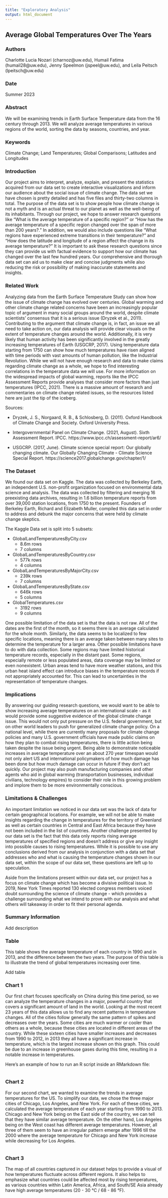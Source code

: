 ```yaml
---
title: "Exploratory Analysis"
output: html_document
---
```


## Average Global Temperatures Over The Years

### Authors

Charlotte Lucia Nozari (charnoz@uw.edu), Humail Fatima (humail28@uw.edu), Jenny Speelmon (jspeel@uw.edu), and Leila Peitsch (lpeitsch@uw.edu)

### Date

Summer 2023

### Abstract

We will be examining trends in Earth Surface Temperature data from the 16 century through 2013. We will analyze average temperatures in various regions of the world, sorting the data by seasons, countries, and year.

### Keywords

Climate Change; Land Temperatures; Global Comparisons; Latitudes and Longitudes

### Introduction  

Our project aims to interpret, analyze, explain, and present the statistics acquired from our data set to create interactive visualizations and inform our audience about the social issue of climate change. The data set we have chosen is pretty detailed and has five files and thirty-two columns in total. The purpose of the data set is to show people how climate change is not a myth and is an actual threat to our planet as well as the well-being of its inhabitants. Through our project, we hope to answer research questions like “What is the average temperature of a specific region?” or “How has the average temperature of a specific region changed over the span of more than 200 years?.” In addition, we would also include questions like “What regions have experienced extreme transitions in their temperature?” and “How does the latitude and longitude of a region affect the change in its average temperature?” It is important to ask these research questions since they can provide us with factual evidence to support how our climate has changed over the last few hundred years. Our comprehensive and thorough data set can aid us to make clear and concise judgments while also reducing the risk or possibility of making inaccurate statements and insights.

### Related Work  

Analyzing data from the Earth Surface Temperature Study can show how the issue of climate change has evolved over centuries. Global warming and other climate change related concerns have been an increasingly popular topic of argument in many social groups around the world, despite climate scientists' consensus that it is a serious issue (Dryzek et al., 2011). Contributing to the argument that climate change is, in fact, an issue we all need to take action on, our data analysis will provide clear visuals on the extent of temperature changes around the world. Additionally, it is very likely that human activity has been significantly involved in the greatly increasing temperatures of Earth (USGCRP, 2017). Using temperature data starting from 1750 can show how much temperatures have risen aligned with time periods with vast amounts of human pollution, like the Industrial Revolution. While we will not have enough research and data to make claims regarding climate change as a whole, we hope to find interesting correlations in the temperature data we will use. For more information on the widespread impacts of global warming, reports like the IPCC Assessment Reports provide analyses that consider more factors than just temperatures (IPCC, 2021). There is a massive amount of research and commentaries on climate change related issues, so the resources listed here are just the tip of the iceberg.

Sources:

* Dryzek, J. S., Norgaard, R. B., & Schlosberg, D. (2011). Oxford Handbook of Climate Change and Society. Oxford University Press. 

* Intergovernmental Panel on Climate Change. (2021, August). 
Sixth Assessment Report. IPCC. https://www.ipcc.ch/assessment-report/ar6/

* USGCRP. (2017, June). Climate science special report: Our globally changing climate. Our Globally Changing Climate - Climate Science Special Report. https://science2017.globalchange.gov/chapter/1/

### The Dataset

We found our data set on Kaggle. The data was collected by Berkeley Earth, an independent U.S. non-profit organization focused on environmental data science and analysis. The data was collected by filtering and merging 16 preexisting data archives, resulting in 1.6 billion temperature reports from over 39,000 station locations, from 1750 to the present. Founders of Berkeley Earth, Richard and Elizabeth Muller, compiled this data set in order to address and debunk the major concerns that were held by climate change skeptics.

The Kaggle Data set is split into 5 subsets:

* GlobalLandTemperaturesByCity.csv
  + 8.6m rows
  + 7 columns

* GlobalLandTemperaturesByCountry.csv
  + 577k rows
  + 4 columns

* GlobalLandTemperaturesByMajorCity.csv
  + 239k rows
  + 7 columns

* GlobalLandTemperaturesByState.csv
  + 646k rows
  + 5 columns

* GlobalTemperatures.csv
  + 3192 rows
  + 9 columns

One possible limitation of the data set is that the data is not raw. All of the dates are the first of the month, so it seems there is an average calculated for the whole month. Similarly, the data seems to be localized to few specific locations, meaning there is an average taken between many sites to determine the temperature for a larger area. Other possible limitations have to do with data collection. Some regions may have limited historical temperature records, especially in the distant past. Some regions, especially remote or less populated areas, data coverage may be limited or even nonexistent. Urban areas tend to have more weather stations, and this urban heat island effect can introduce biases in the temperature records if not appropriately accounted for. This can lead to uncertainties in the representation of temperature changes.

### Implications

By answering our guiding research questions, we would want to be able to show increasing average temperatures on an international scale - as it would provide some suggestive evidence of the global climate change issue. This would not only put pressure on the U.S. federal government, but on other world leaders to push for generalized climate change policy. On a national level, while there are currently many proposals for climate change policies and many U.S. government officials have made public claims on how they plan to combat rising temperatures, there is little action being taken despite the issue being urgent. Being able to demonstrate noticeable increases in average temperature over an about 270 year timespan would not only alert US and international policymakers of how much damage has been done but how much damage can occur in future if they don't act quickly. Our project may also push manufacturing companies and other agents who aid in global warming (transportation businesses, individual civilians, technology empires) to consider their role in this growing problem and implore them to be more environmentally conscious.

### Limitations & Challenges

An important limitation we noticed in our data set was the lack of data for certain geographical locations. For example, we will not be able to make insights regarding the change in temperatures for the territory of Greenland as well as certain countries in Central and East Africa because they have not been included in the list of countries. Another challenge presented by our data set is the fact that this data only reports rising average temperatures of specified regions and doesn't address or give any insight into possible causes to rising temperatures. While it is possible to use any conclusions derived from our analysis in conjunction with a data set that addresses who and what is causing the temperature changes shown in our data set, within the scope of our data set, these questions are left up to speculation.

Aside from the limitations present within our data set, our project has a focus on climate change which has become a divisive political issue. In 2019, New York Times reported 130 elected congress members voiced doubt surrounding the science of climate change - which provides a challenge surrounding what we intend to prove with our analysis and what others will takeaway in order to fit their personal agenda.

### Summary Information

Add description

### Table

This table shows the average temperature of each country in 1990 and in 2013, and the difference between the two years. The purpose of this table is to illustrate the trend of global temperatures increasing over time.

Add table

### Chart 1

Our first chart focuses specifically on China during this time period, so we can analyze the temperature changes in a major, powerful country that covers a significant amount of land in the world. Looking at the most recent 23 years of this data allows us to find any recent patterns in temperature changes. All of the cities follow generally the same pattern of spikes and decreases over the years. Some cities are much warmer or cooler than others as a whole, because these cities are located in different areas of the country. While these sixteen cities have smaller increases and decreases from 1990 to 2012, in 2013 they all have a significant increase in temperature, which is the largest increase shown on this graph. This could be due to an increase in greenhouse gases during this time, resulting in a notable increase in temperatures.

Here's an example of how to run an R script inside an RMarkdown file:

```r
```

### Chart 2

For our second chart, we wanted to examine the trends in average temperatures for the US. To simplify our data, we chose the three major cities of Chicago, Los Angeles, and New York. For each of these cities, we calculated the average temperature of each year starting from 1990 to 2013. Chicago and New York being on the East side of the country, we can tell that they have similar average temperature. On the other hand, Los Angeles being on the West coast has different average temperatures. However, all three of them seem to have an irregular pattern emerge after 1996 till the 2000 where the average temperature for Chicago and New York increase while decreasing for Los Angeles. 

```r
```

### Chart 3

The map of all countries captured in our dataset helps to provide a visual of how temperatures fluctuate across different regions. It also helps to emphasize what countries could be affected most by rising temperatures, as various countries within Latin America, Africa, and South/SE Asia already have high average temperatures (20 - 30 °C / 68 - 86 °F).

```r
```

